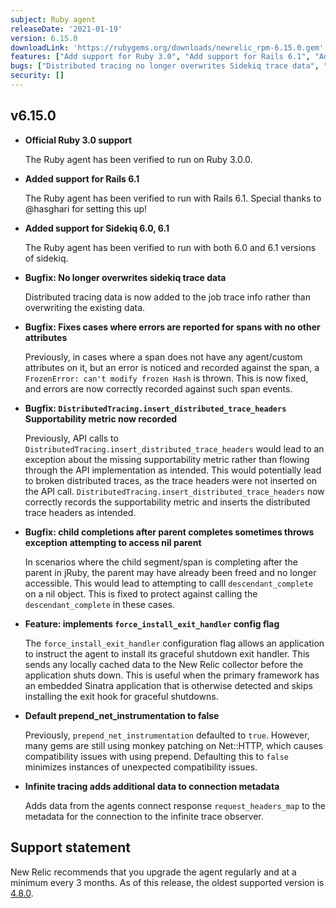 ```yaml
---
subject: Ruby agent
releaseDate: '2021-01-19'
version: 6.15.0
downloadLink: 'https://rubygems.org/downloads/newrelic_rpm-6.15.0.gem'
features: ["Add support for Ruby 3.0", "Add support for Rails 6.1", "Add support for Sidekiq 6.0, 6.1", "Add force_install_exit_handler config flag"]
bugs: ["Distributed tracing no longer overwrites Sidekiq trace data", "Errors correctly reported for spans with no other attributes", "Record DistributedTracing.insert_distributed_trace_headers supportability metric"]
security: []
---
```


## v6.15.0

* **Official Ruby 3.0 support**

  The Ruby agent has been verified to run on Ruby 3.0.0.
* **Added support for Rails 6.1**

  The Ruby agent has been verified to run with Rails 6.1. Special thanks to @hasghari for setting this up!
* **Added support for Sidekiq 6.0, 6.1**

  The Ruby agent has been verified to run with both 6.0 and 6.1 versions of sidekiq.
* **Bugfix: No longer overwrites sidekiq trace data**

  Distributed tracing data is now added to the job trace info rather than overwriting the existing data.
* **Bugfix: Fixes cases where errors are reported for spans with no other attributes**

  Previously, in cases where a span does not have any agent/custom attributes on it, but an error is noticed and recorded against the span, a `FrozenError: can't modify frozen Hash` is thrown. This is now fixed, and errors are now correctly recorded against such span events.
* **Bugfix: `DistributedTracing.insert_distributed_trace_headers` Supportability metric now recorded**

  Previously, API calls to `DistributedTracing.insert_distributed_trace_headers` would lead to an exception about the missing supportability metric rather than flowing through the API implementation as intended. This would potentially lead to broken distributed traces, as the trace headers were not inserted on the API call. `DistributedTracing.insert_distributed_trace_headers` now correctly records the supportability metric and inserts the distributed trace headers as intended.
* **Bugfix: child completions after parent completes sometimes throws exception attempting to access nil parent**

  In scenarios where the child segment/span is completing after the parent in jRuby, the parent may have already been freed and no longer accessible. This would lead to attempting to calll `descendant_complete` on a nil object. This is fixed to protect against calling the `descendant_complete` in these cases.
* **Feature: implements `force_install_exit_handler` config flag**

  The `force_install_exit_handler` configuration flag allows an application to instruct the agent to install its graceful shutdown exit handler. This sends any locally cached data to the New Relic collector before the application shuts down. This is useful when the primary framework has an embedded Sinatra application that is otherwise detected and skips installing the exit hook for graceful shutdowns.
* **Default prepend_net_instrumentation to false**

  Previously, `prepend_net_instrumentation` defaulted to `true`. However, many gems are still using monkey patching on Net::HTTP, which causes compatibility issues with using prepend. Defaulting this to `false` minimizes instances of unexpected compatibility issues.
* **Infinite tracing adds additional data to connection metadata**

  Adds data from the agents connect response `request_headers_map` to the metadata for the connection to the infinite trace observer.

## Support statement

New Relic recommends that you upgrade the agent regularly and at a minimum every 3 months. As of this release, the oldest supported version is [4.8.0](https://docs.newrelic.com/docs/release-notes/agent-release-notes/ruby-release-notes/ruby-agent-480341).
